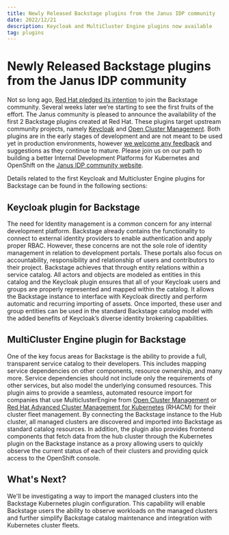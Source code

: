 ```yaml
---
title: Newly Released Backstage plugins from the Janus IDP community
date: 2022/12/21
description: Keycloak and MultiCluster Engine plugins now available
tag: plugins
---
```


# Newly Released Backstage plugins from the Janus IDP community

Not so long ago, [Red Hat pledged its intention](https://developers.redhat.com/articles/2022/10/24/red-hat-joins-backstageio-community) to join the Backstage community. Several weeks later we’re starting to see the first fruits of the effort. The Janus community is pleased to announce the availability of the first 2 Backstage plugins created at Red Hat. These plugins target upstream community projects, namely [Keycloak](https://www.keycloak.org/) and [Open Cluster Management](https://open-cluster-management.io/). Both plugins are in the early stages of development and are not meant to be used yet in production environments, however [we welcome any feedback](https://github.com/janus-idp/backstage-plugins/issues) and suggestions as they continue to mature. Please join us on our path to building a better Internal Development Platforms for Kubernetes and OpenShift on the [Janus IDP community website](http://www.janus-idp.io).

Details related to the first Keycloak and Multicluster Engine plugins for Backstage can be found in the following sections:

## Keycloak plugin for Backstage

The need for Identity management is a common concern for any internal development platform. Backstage already contains the functionality to connect to external identity providers to enable authentication and apply proper RBAC. However, these concerns are not the sole role of identity management in relation to development portals. These portals also focus on accountability, responsibility and relationship of users and contributors to their project. Backstage achieves that through entity relations within a service catalog. All actors and objects are modeled as entities in this catalog and the Keycloak plugin ensures that all of your Keycloak users and groups are properly represented and mapped within the catalog. It allows the Backstage instance to interface with Keycloak directly and perform automatic and recurring importing of assets. Once imported, these user and group entities can be used in the standard Backstage catalog model with the added benefits of Keycloak’s diverse identity brokering capabilities.

## MultiCluster Engine plugin for Backstage

One of the key focus areas for Backstage is the ability to provide a full, transparent service catalog to their developers. This includes mapping service dependencies on other components, resource ownership, and many more. Service dependencies should not include only the requirements of other services, but also model the underlying consumed resources. This plugin aims to provide a seamless, automated resource import for companies that use MulticlusterEngine from [Open Cluster Management](https://open-cluster-management.io/) or [Red Hat Advanced Cluster Management for Kubernetes](https://www.redhat.com/en/technologies/management/advanced-cluster-management) (RHACM) for their cluster fleet management. By connecting the Backstage instance to the Hub cluster, all managed clusters are discovered and imported into Backstage as standard catalog resources. In addition, the plugin also provides frontend components that fetch data from the hub cluster through the Kubernetes plugin on the Backstage instance as a proxy allowing users to quickly observe the current status of each of their clusters and providing quick access to the OpenShift console.

## What's Next?

We'll be investigating a way to import the managed clusters into the Backstage Kubernetes plugin configuration. This capability will enable Backstage users the ability to observe workloads on the managed clusters and further simplify Backstage catalog maintenance and integration with Kubernetes cluster fleets.
